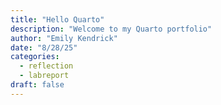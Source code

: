 ```yaml
---
title: "Hello Quarto"
description: "Welcome to my Quarto portfolio"
author: "Emily Kendrick"
date: "8/28/25"
categories:
  - reflection
  - labreport
draft: false
---
```


